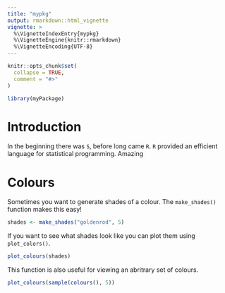 ```yaml
---
title: "mypkg"
output: rmarkdown::html_vignette
vignette: >
  %\VignetteIndexEntry{mypkg}
  %\VignetteEngine{knitr::rmarkdown}
  %\VignetteEncoding{UTF-8}
---
```


```r
knitr::opts_chunk$set(
  collapse = TRUE,
  comment = "#>"
)
```

```r
library(myPackage)
```

# Introduction

In the beginning there was `S`, before long came `R`. 
`R` provided an efficient language for statistical programming.
Amazing

# Colours

Sometimes you want to generate shades of a colour. The `make_shades()` function makes this easy! 

```r
shades <- make_shades("goldenrod", 5)
```

If you want to see what shades look like you can plot them using `plot_colors()`.

```r
plot_colours(shades)
```

This function is also useful for viewing an abritrary set of colours. 

```r
plot_colours(sample(colours(), 5))
```
